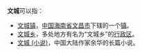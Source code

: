 '''文城'''可以指：
* [[文城镇|文城镇]]，[[中华人民共和国|中国]][[海南省|海南省]][[文昌市|文昌市]]下辖的一个[[镇|镇]]。
* [[文城乡|文城乡]]，多处地方有名为“文城乡”的[[行政区|行政区]]。
* [[文城_(小说)|文城 (小说)]]，中国大陆作家余华的长篇小说。
{{disambig|Cat=二字中國地名消歧義}}